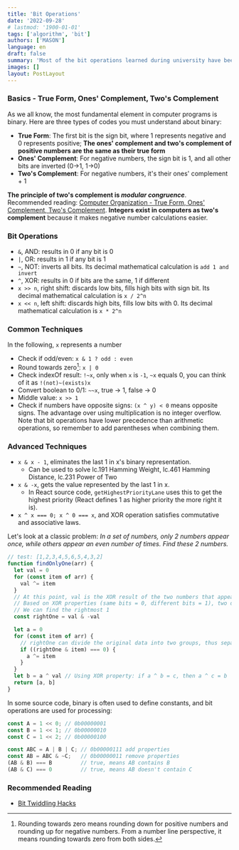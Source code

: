 ```yaml
---
title: 'Bit Operations'
date: '2022-09-28'
# lastmod: '1900-01-01'
tags: ['algorithm', 'bit']
authors: ['MASON']
language: en
draft: false
summary: 'Most of the bit operations learned during university have been forgotten. If you are in the same boat, this article will take you back in time~'
images: []
layout: PostLayout
---
```


### Basics - True Form, Ones' Complement, Two's Complement

As we all know, the most fundamental element in computer programs is binary. Here are three types of codes you must understand about binary:

- **True Form**: The first bit is the sign bit, where 1 represents negative and 0 represents positive; **The ones' complement and two's complement of positive numbers are the same as their true form**
- **Ones' Complement**: For negative numbers, the sign bit is 1, and all other bits are inverted (0->1, 1->0)
- **Two's Complement**: For negative numbers, it's their ones' complement + 1

**The principle of two's complement is *modular congruence***. Recommended reading: [Computer Organization - True Form, Ones' Complement, Two's Complement](https://www.cnblogs.com/banmei-brandy/p/12299655.html). **Integers exist in computers as two's complement** because it makes negative number calculations easier.

### Bit Operations

- `&`, AND: results in 0 if any bit is 0
- `|`, OR: results in 1 if any bit is 1
- `~`, NOT: inverts all bits. Its decimal mathematical calculation is `add 1 and invert`
- `^`, XOR: results in 0 if bits are the same, 1 if different
- `x >> n`, right shift: discards low bits, fills high bits with sign bit. Its decimal mathematical calculation is `x / 2^n`
- `x << n`, left shift: discards high bits, fills low bits with 0. Its decimal mathematical calculation is `x * 2^n`

### Common Techniques

In the following, `x` represents a number

- Check if odd/even: `x & 1 ? odd : even`
- Round towards zero[^1]: `x | 0`
- Check indexOf result: `!~x`, only when `x` is `-1`, `~x` equals 0, you can think of it as `!(not)~(exists)x`
- Convert boolean to 0/1: `~~x`, true -> 1, false -> 0
- Middle value: `x >> 1`
- Check if numbers have opposite signs: `(x ^ y) < 0` means opposite signs. The advantage over using multiplication is no integer overflow.
  Note that bit operations have lower precedence than arithmetic operations, so remember to add parentheses when combining them.

### Advanced Techniques

- `x & x - 1`, eliminates the last 1 in x's binary representation.
  - Can be used to solve lc.191 Hamming Weight, lc.461 Hamming Distance, lc.231 Power of Two
- `x & -x`, gets the value represented by the last 1 in x.
  - In React source code, `getHighestPriorityLane` uses this to get the highest priority (React defines 1 as higher priority the more right it is).
- `x ^ x === 0; x ^ 0 === x`, and XOR operation satisfies commutative and associative laws.

Let's look at a classic problem: _In a set of numbers, only 2 numbers appear once, while others appear an even number of times. Find these 2 numbers._

```js
// test: [1,2,3,4,5,6,5,4,3,2]
function findOnlyOne(arr) {
  let val = 0
  for (const item of arr) {
    val ^= item
  }
  // At this point, val is the XOR result of the two numbers that appear only once
  // Based on XOR properties (same bits = 0, different bits = 1), two different numbers XORed will have at least one 1
  // We can find the rightmost 1
  const rightOne = val & -val

  let a = 0
  for (const item of arr) {
    // rightOne can divide the original data into two groups, thus separating the first different number
    if ((rightOne & item) === 0) {
      a ^= item
    }
  }
  let b = a ^ val // Using XOR property: if a ^ b = c, then a ^ c = b
  return [a, b]
}
```

In some source code, binary is often used to define constants, and bit operations are used for processing:

```js
const A = 1 << 0; // 0b00000001
const B = 1 << 1; // 0b00000010
const C = 1 << 2; // 0b00000100

const ABC = A | B | C; // 0b00000111 add properties
const AB = ABC & ~C;   // 0b00000011 remove properties
(AB & B) === B         // true, means AB contains B
(AB & C) === 0         // true, means AB doesn't contain C
```

### Recommended Reading

- [Bit Twiddling Hacks](https://graphics.stanford.edu/~seander/bithacks.html)

[^1]: Rounding towards zero means rounding down for positive numbers and rounding up for negative numbers. From a number line perspective, it means rounding towards zero from both sides.
